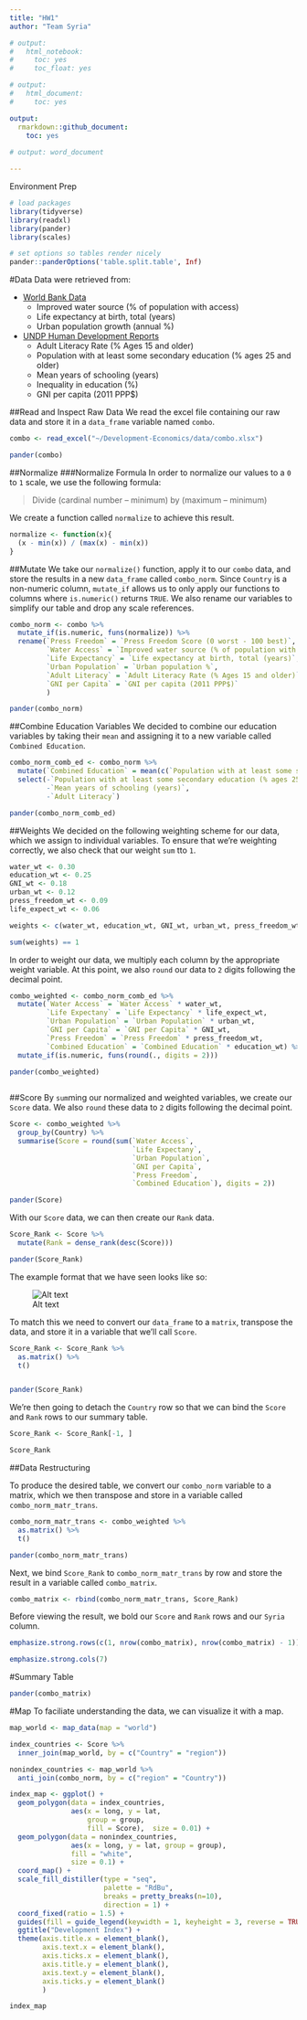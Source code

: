 ```yaml
---
title: "HW1"
author: "Team Syria"

# output:
#   html_notebook:
#     toc: yes
#     toc_float: yes

# output:
#   html_document:
#     toc: yes

output:
  rmarkdown::github_document:
    toc: yes
    
# output: word_document

---
```


<!-- <style> -->
<!--     body .main-container { -->
<!--         max-width: 90%; -->
<!--     } -->
<!-- </style> -->

Environment Prep
```r
# load packages
library(tidyverse)
library(readxl)
library(pander)
library(scales)

```

```r
# set options so tables render nicely
pander::panderOptions('table.split.table', Inf)

```


#Data
Data were retrieved from:

* [World Bank Data](https://data.worldbank.org)
    + Improved water source (% of population with access)
    + Life expectancy at birth, total (years)
    + Urban population growth (annual %)
* [UNDP Human Development Reports](http://hdr.undp.org/en/data)
    + Adult Literacy Rate (% Ages 15 and older)
    + Population with at least some secondary education (% ages 25 and older)
    + Mean years of schooling (years)
    + Inequality in education (%)
    + GNI per capita (2011 PPP$)


##Read and Inspect Raw Data
We read the excel file containing our raw data and store it in a `data_frame` variable named `combo`.
```r
combo <- read_excel("~/Development-Economics/data/combo.xlsx")

pander(combo)

```




##Normalize
###Normalize Formula
In order to normalize our values to a `0` to `1` scale, we use the following formula:

>Divide (cardinal number – minimum) by (maximum – minimum)

We create a function called `normalize` to achieve this result.

```r
normalize <- function(x){
  (x - min(x)) / (max(x) - min(x))
}

```


##Mutate
We take our `normalize()` function, apply it to our `combo` data, and store the results in a new `data_frame` called `combo_norm`. Since `Country` is a non-numeric column, `mutate_if` allows us to only apply our functions to columns where `is.numeric()` returns `TRUE`. We also rename our variables to simplify our table and drop any scale references.
```r
combo_norm <- combo %>%
  mutate_if(is.numeric, funs(normalize)) %>%
  rename(`Press Freedom` = `Press Freedom Score (0 worst - 100 best)`,
         `Water Access` = `Improved water source (% of population with access)`,
         `Life Expectancy` = `Life expectancy at birth, total (years)`,
         `Urban Population` = `Urban population %`,
         `Adult Literacy` = `Adult Literacy Rate (% Ages 15 and older)`,
         `GNI per Capita` = `GNI per capita (2011 PPP$)`
         )

pander(combo_norm)

```

##Combine Education Variables
We decided to combine our education variables by taking their `mean` and assigning it to a new variable called `Combined Education`.
```r
combo_norm_comb_ed <- combo_norm %>%
  mutate(`Combined Education` = mean(c(`Population with at least some secondary education (% ages 25 and older)`, `Mean years of schooling (years)`, `Adult Literacy`))) %>%
  select(-`Population with at least some secondary education (% ages 25 and older)`,
         -`Mean years of schooling (years)`,
         -`Adult Literacy`)

pander(combo_norm_comb_ed)

```

##Weights
We decided on the following weighting scheme for our data, which we assign to individual variables. To ensure that we're weighting correctly, we also check that our weight `sum` tto `1`.
```r
water_wt <- 0.30
education_wt <- 0.25
GNI_wt <- 0.18
urban_wt <- 0.12
press_freedom_wt <- 0.09
life_expect_wt <- 0.06

weights <- c(water_wt, education_wt, GNI_wt, urban_wt, press_freedom_wt, life_expect_wt)

sum(weights) == 1

```

In order to weight our data, we multiply each column by the appropriate weight variable. At this point, we also `round` our data to `2` digits following the decimal point.
```r
combo_weighted <- combo_norm_comb_ed %>%
  mutate(`Water Access` = `Water Access` * water_wt,
         `Life Expectany` = `Life Expectancy` * life_expect_wt,
         `Urban Population` = `Urban Population` * urban_wt,
         `GNI per Capita` = `GNI per Capita` * GNI_wt,
         `Press Freedom` = `Press Freedom` * press_freedom_wt,
         `Combined Education` = `Combined Education` * education_wt) %>%
  mutate_if(is.numeric, funs(round(., digits = 2)))

pander(combo_weighted)
  
```


##Score
By `sum`ming our normalized and weighted variables, we create our `Score` data. We also `round` these data to `2` digits following the decimal point.
```r
Score <- combo_weighted %>%
  group_by(Country) %>%
  summarise(Score = round(sum(`Water Access`,
                              `Life Expectany`,
                              `Urban Population`,
                              `GNI per Capita`,
                              `Press Freedom`,
                              `Combined Education`), digits = 2))

pander(Score)

```

With our `Score` data, we can then create our `Rank` data.
```r
Score_Rank <- Score %>%
  mutate(Rank = dense_rank(desc(Score)))

pander(Score_Rank)

```

The example format that we have seen looks like so:

![Alt text](https://github.com/DocSynaptogenesis/Development-Economics/blob/master/HW/images/trial_run_screencap.png)

To match this we need to convert our `data_frame` to a `matrix`, transpose the data, and store it in a variable that we'll call `Score`.

```r
Score_Rank <- Score_Rank %>%
  as.matrix() %>%
  t()


pander(Score_Rank)

```

We're then going to detach the `Country` row so that we can bind the `Score` and `Rank` rows to our summary table.
```r
Score_Rank <- Score_Rank[-1, ]

Score_Rank

```


##Data Restructuring
<!-- In order to bold the column for Syria, we use the following: -->
<!-- ```{r} -->
<!-- emphasize.strong.cols(which(combo_weighted$Country == "Syria", -->
<!--                             arr.ind = TRUE)) -->

<!-- ``` -->

To produce the desired table, we convert our `combo_norm` variable to a matrix, which we then transpose and store in a variable called `combo_norm_matr_trans`.
```r
combo_norm_matr_trans <- combo_weighted %>%
  as.matrix() %>%
  t()

pander(combo_norm_matr_trans)

```

Next, we bind `Score_Rank` to `combo_norm_matr_trans` by row and store the result in a variable called `combo_matrix`.
```r
combo_matrix <- rbind(combo_norm_matr_trans, Score_Rank)

```

Before viewing the result, we bold our `Score` and `Rank` rows and our `Syria` column.
```r
emphasize.strong.rows(c(1, nrow(combo_matrix), nrow(combo_matrix) - 1))

emphasize.strong.cols(7)

```

#Summary Table
```r
pander(combo_matrix)

```
#Map
To faciliate understanding the data, we can visualize it with a map.
```r
map_world <- map_data(map = "world")

index_countries <- Score %>%
  inner_join(map_world, by = c("Country" = "region"))

nonindex_countries <- map_world %>%
  anti_join(combo_norm, by = c("region" = "Country"))

```

```r
index_map <- ggplot() +
  geom_polygon(data = index_countries,
               aes(x = long, y = lat,
                   group = group,
                   fill = Score),  size = 0.01) +
  geom_polygon(data = nonindex_countries,
               aes(x = long, y = lat, group = group),
               fill = "white",
               size = 0.1) +
  coord_map() +
  scale_fill_distiller(type = "seq",
                       palette = "RdBu",
                       breaks = pretty_breaks(n=10),
                       direction = 1) +
  coord_fixed(ratio = 1.5) +
  guides(fill = guide_legend(keywidth = 1, keyheight = 3, reverse = TRUE)) +
  ggtitle("Development Index") +
  theme(axis.title.x = element_blank(),
        axis.text.x = element_blank(),
        axis.ticks.x = element_blank(),
        axis.title.y = element_blank(),
        axis.text.y = element_blank(),
        axis.ticks.y = element_blank()
        )

```

```r
index_map

```

